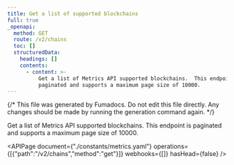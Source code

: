 ```yaml
---
title: Get a list of supported blockchains
full: true
_openapi:
  method: GET
  route: /v2/chains
  toc: []
  structuredData:
    headings: []
    contents:
      - content: >-
          Get a list of Metrics API supported blockchains.  This endpoint is
          paginated and supports a maximum page size of 10000.
---
```


{/* This file was generated by Fumadocs. Do not edit this file directly. Any changes should be made by running the generation command again. */}

Get a list of Metrics API supported blockchains.  This endpoint is paginated and supports a maximum page size of 10000.

<APIPage document={"./constants/metrics.yaml"} operations={[{"path":"/v2/chains","method":"get"}]} webhooks={[]} hasHead={false} />